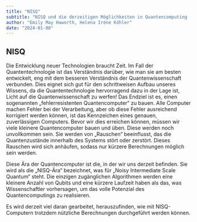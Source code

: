 ```yaml
---
title: "NISQ"
subtitle: "NISQ und die derzeitigen Möglichkeiten in Quantencomputing (mittel)"
author: "Emily May Haworth, Helena Iréne Köhler"
date: "2024-01-08"
---
```


## NISQ 

Die Entwicklung neuer Technologien braucht Zeit. Im Fall der Quantentechnologie ist das Verständnis darüber, wie man sie am besten entwickelt, eng mit dem besseren Verständnis der Quantenwissenschaft verbunden. Dies eignet sich gut für den schrittweisen Aufbau unseres Wissens, da die Quantentechnologie hervorragend dazu in der Lage ist, Licht auf die Quantenwissenschaft zu werfen!
Das Endziel ist es, einen sogenannten „fehlerresistenten Quantencomputer“ zu bauen. Alle Computer machen Fehler bei der Verarbeitung, aber ob diese Fehler ausreichend korrigiert werden können, ist das Kennzeichen eines genauen, zuverlässigen Computers.
Bevor wir dies erreichen können, müssen wir viele kleinere Quantencomputer bauen und üben. Diese werden noch unvollkommen sein. Sie werden von „Rauschen“ beeinflusst, das die Quantenzustände innerhalb des Systems stört oder zerstört. Dieses Rauschen wird sich anhäufen, sodass nur kürzere Berechnungen möglich sein werden.

Diese Ära der Quantencomputer ist die, in der wir uns derzeit befinden. Sie wird als die „NISQ-Ära“ bezeichnet, was für „Noisy Intermediate Scale Quantum“ steht.
Die einzigen zugänglichen Algorithmen werden eine kleinere Anzahl von Qubits und eine kürzere Laufzeit haben als das, was Wissenschaftler vorhersagen, um das volle Potenzial des Quantencomputings zu realisieren.

Es wird derzeit viel daran gearbeitet, herauszufinden, wie mit NISQ-Computern trotzdem nützliche Berechnungen durchgeführt werden können.